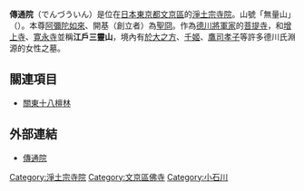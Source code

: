 {{otheruse|於大之方}}
{{日本寺院
| name = 傳通院
| img = File:dennduuinn1.jpg
| img_capt = 傳通院
| image_width = 260
| nihongo = 伝通院
| hiragana = でんづうん
| romaji = Denzū-In
| location = [[東京都|東京都]][[文京區|文京區]][[小石川|小石川]]三丁目14番6号
| sangou = 無量山
| section = [[淨土宗|淨土宗]]
| god = [[阿彌陀如來|阿彌陀如來]]
| found_year = [[應永|應永]]22年（1415年）
| founder = [[聖冏|聖冏]]（開基）
| official_name = 無量山 傳通院 壽經寺
| alias = 
| struct = 
| title = [[江戶三十三箇所|江戶三十三箇所]] 12番
| cultural_collection = 
}}
'''傳通院'''（でんづういん）是位在[[日本|日本]][[東京都|東京都]][[文京區|文京區]]的[[淨土宗|淨土宗]][[寺院|寺院]]。山號「無量山」（{{lang|ja|むりょうざん}}）。本尊[[阿彌陀如來|阿彌陀如來]]、開基（創立者）為[[聖冏|聖冏]]。作為[[德川將軍家|德川將軍家]]的[[菩提寺|菩提寺]]，和[[增上寺|增上寺]]、[[寛永寺|寛永寺]]並稱'''江戶三靈山'''，境內有[[於大之方|於大之方]]、[[千姬|千姬]]、[[鷹司孝子|鷹司孝子]]等許多德川氏淵源的女性之墓。

== 關連項目 ==
*[[關東十八檀林|關東十八檀林]]

== 外部連結 ==
{{Commonscat|Denduin}}
* [http://www.denzuin.or.jp/ 傳通院] {{Wayback|url=http://www.denzuin.or.jp/ |date=20201031054600 }}

{{DEFAULTSORT:Denzuin}}
[[Category:淨土宗寺院|Category:淨土宗寺院]]
[[Category:文京區佛寺|Category:文京區佛寺]]
[[Category:小石川|Category:小石川]]